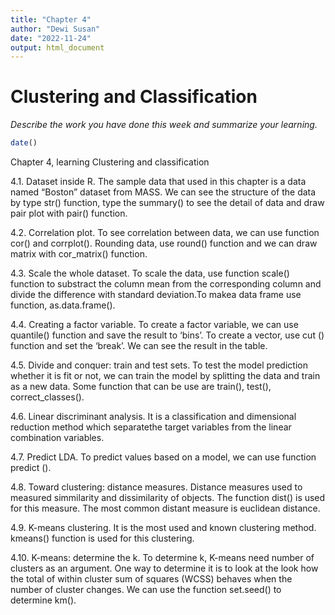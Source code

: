 ```yaml
---
title: "Chapter 4"
author: "Dewi Susan"
date: "2022-11-24"
output: html_document
---
```


# Clustering and Classification

*Describe the work you have done this week and summarize your learning.*



```r
date()
```
Chapter 4, learning Clustering and classification

4.1. Dataset inside R. The sample data that used in this chapter is a data named "Boston" dataset from MASS. We can see the structure of the data by type str() function, type the summary() to see the detail of data and draw pair plot with pair() function.

4.2. Correlation plot. To see correlation between data, we can use function cor() and corrplot(). Rounding data, use round() function and we can draw matrix with cor_matrix() function.

4.3. Scale the whole dataset. To scale the data, use function scale() function to substract the column mean from the corresponding column and divide the difference with standard deviation.To makea data frame use function, as.data.frame().

4.4. Creating a factor variable. To create a factor variable, we can use quantile() function and save the result to 'bins'. To create a vector, use cut () function and set the 'break'. We can see the result in the table.

4.5. Divide and conquer: train and test sets. To test the model prediction whether it is fit or not, we can train the model by splitting the data and train as a new data. Some function that can be use are train(), test(), correct_classes().

4.6. Linear discriminant analysis. It is a classification and dimensional reduction method which separatethe target variables from the linear combination variables.

4.7. Predict LDA. To predict values based on a model, we can use function predict ().

4.8. Toward clustering: distance measures. Distance measures used to measured simmilarity and dissimilarity of objects. The function dist() is used for this measure. The most common distant measure is euclidean distance.

4.9. K-means clustering. It is the most used and known clustering method. kmeans() function is used for this clustering.

4.10. K-means: determine the k. To determine k, K-means need number of clusters as an argument. One way to determine it is to look at the look how the total of within cluster sum of squares (WCSS) behaves when the number of cluster changes. We can use the function set.seed() to determine km().